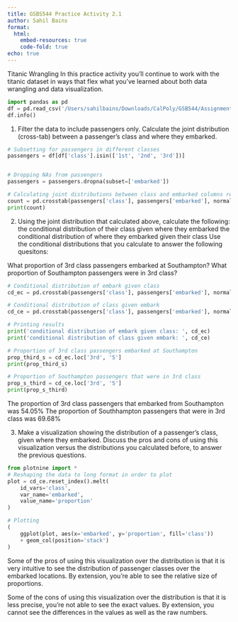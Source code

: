 ```yaml
---
title: GSBS544 Practice Activity 2.1
author: Sahil Bains
format:
  html:
    embed-resources: true
    code-fold: true
echo: true
---
```

Titanic Wrangling
In this practice activity you'll continue to work with the titanic dataset in ways that flex what you've learned about both data wrangling and data visualization.


```python
import pandas as pd
df = pd.read_csv('/Users/sahilbains/Downloads/CalPoly/GSB544/Assignments/Assignment2/titanic.csv')
df.info()
```

1. Filter the data to include passengers only. Calculate the joint distribution (cross-tab) between a passenger's class and where they embarked.

```python
# Subsetting for passengers in different classes
passengers = df[df['class'].isin(['1st', '2nd', '3rd'])]


# Dropping NAs from passengers
passengers = passengers.dropna(subset=['embarked'])

# Calculating joint distributions between class and embarked columns relative to each row
count = pd.crosstab(passengers['class'], passengers['embarked'], normalize='index')
print(count)
```

2. Using the joint distribution that calculated above, calculate the following:
the conditional distribution of their class given where they embarked the conditional distribution of where they embarked given their class Use the conditional distributions that you calculate to answer the following quesitons:

What proportion of 3rd class passengers embarked at Southampton?
What proportion of Southampton passengers were in 3rd class?


```python
# Conditional distribution of embark given class
cd_ec = pd.crosstab(passengers['class'], passengers['embarked'], normalize='index')

# Conditional distribution of class given embark
cd_ce = pd.crosstab(passengers['class'], passengers['embarked'], normalize='columns')

# Printing results
print('conditional distribution of embark given class: ', cd_ec)
print('conditional distribution of class given embark: ', cd_ce)

# Proportion of 3rd class passengers embarked at Southampton
prop_third_s = cd_ec.loc['3rd', 'S']
print(prop_third_s)

# Proportion of Southampton passengers that were in 3rd class
prop_s_third = cd_ce.loc['3rd', 'S']
print(prop_s_third)
```

The proportion of 3rd class passengers that embarked from Southampton was 54.05%
The proportion of Southhampton passengers that were in 3rd class was 69.68%

3. Make a visualization showing the distribution of a passenger's class, given where they embarked.
Discuss the pros and cons of using this visualization versus the distributions you calculated before, to answer the previous questions.


```python
from plotnine import *
# Reshaping the data to long format in order to plot
plot = cd_ce.reset_index().melt(
    id_vars='class',
    var_name='embarked',
    value_name='proportion'
)

# Plotting
(
    ggplot(plot, aes(x='embarked', y='proportion', fill='class'))
    + geom_col(position='stack')
)

```
Some of the pros of using this visualization over the distribution is that it is very intuitive to see the distribution of passenger classes over the embarked locations. By extension, you're able to see the relative size of proportions.

Some of the cons of using this visualization over the distribution is that it is less precise, you're not able to see the exact values. By extension, you cannot see the differences in the values as well as the raw numbers.